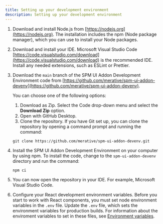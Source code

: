```yaml
---
title: Setting up your development environment
description: Setting up your development environment
---
```


1. Download and install Node.js from [https://nodejs.org](https://nodejs.org). The installation includes the npm (Node package manager), which you can use to install your Node packages.
2. Download and install your IDE. Microsoft Visual Studio Code [https://code.visualstudio.com/download](https://code.visualstudio.com/download) is the recommended IDE.  Install any needed extensions, such as ESLint or Prettier.
3. Download the `main` branch of the SPM UI Addon Development Environment code from [https://github.com/merative/spm-ui-addon-devenv](https://github.com/merative/spm-ui-addon-devenv).

    You can choose one of the following options:
    1. Download as Zip. Select the Code drop-down menu and select the **Download Zip** option.
    2. Open with GitHub Desktop.
    3. Clone the repository.
    If you have Git set up, you can clone the repository by opening a command prompt and running the command:

    ```
    git clone https://github.com/merative/spm-ui-addon-devenv.git
    ```

4. Install the SPM UI Addon Development Environment on your computer by using npm. To install the code, change to the `spm-ui-addon-devenv` directory and run the command:

    ```
    npm ci
    ```

5. You can now open the repository in your IDE. For example, Microsoft Visual Studio Code.

6. Configure your React development environment variables. Before you start to work with React components, you must set node environment variables in the `.env` file.
Update the `.env` file, which sets the environment variables for production builds. For information about the enviroment variables to set in these files, see [Environment variables](environment-variables).
